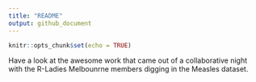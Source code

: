 ```yaml
---
title: "README"
output: github_document
---
```


```r
knitr::opts_chunk$set(echo = TRUE)
```


Have a look at the awesome work that came out of a collaborative night with the R-Ladies Melbounrne members digging in the Measles dataset.  